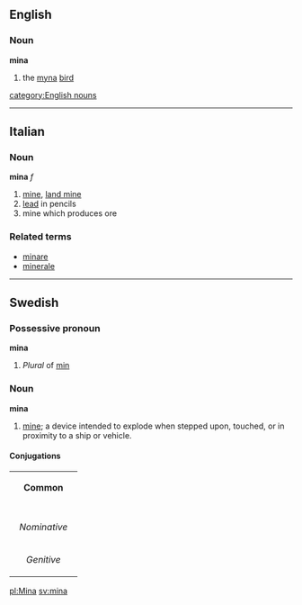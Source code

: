 ==English==
===Noun===
'''mina'''
# the [[myna]] [[bird]]
[[category:English nouns]]

----

==Italian==
===Noun===
'''mina''' ''f''

# [[mine]], [[land mine]]
# [[lead]] in pencils
# mine which produces ore

===Related terms===
*[[minare]]
*[[minerale]]

----
==Swedish==
===Possessive pronoun===
'''mina'''

#''Plural'' of [[min#Swedish|min]]

===Noun===
'''mina'''

#[[mine]]; a device intended to explode when stepped upon, touched, or in proximity to a ship or vehicle.

====Conjugations====
{| border=1 cellspacing=0
| bgcolor="#FFFFF0" colspan=5 align=center | '''Common'''
|-
|- bgcolor="#FFFFF0" align=center
! rowspan=2 | 
| colspan=2 width=105| Singular 
| colspan=2 | Plural
|- bgcolor="#FFFFF0" align=center
| width=105 | ''Indefinite'' 
| width=105 | ''Definite'' 
| width=105 |  ''Indefinite'' 
|  width=105 | ''Definite''
|- align=center
| width=105 bgcolor="#FFFFF0" | ''Nominative'' 
| [[mina]]
| [[minan]]
| [[minor]]
| [[minorna]]
|- align=center
| width=105 bgcolor="#FFFFF0" | ''Genitive'' 
| [[minas]]
| [[minans]]
| [[minors]]
| [[minornas]]
|}

[[pl:Mina]]
[[sv:mina]]